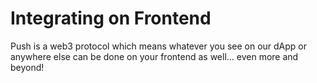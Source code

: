 
# Integrating on Frontend

Push is a web3 protocol which means whatever you see on our dApp or anywhere else can be done on your frontend as well... even more and beyond!

<DocCardList />